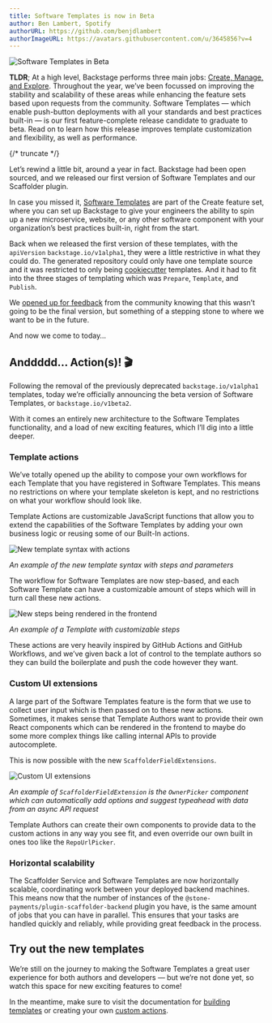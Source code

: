 ```yaml
---
title: Software Templates is now in Beta
author: Ben Lambert, Spotify
authorURL: https://github.com/benjdlambert
authorImageURL: https://avatars.githubusercontent.com/u/3645856?v=4
---
```


![Software Templates in Beta](assets/21-07-26/backstage-software-templates-beta.gif)

**TLDR**; At a high level, Backstage performs three main jobs: [Create, Manage, and Explore](https://backstage.io/blog/2021/05/20/adopting-backstage#three-jobs-create-manage-explore). Throughout the year, we’ve been focussed on improving the stability and scalability of these areas while enhancing the feature sets based upon requests from the community. Software Templates — which enable push-button deployments with all your standards and best practices built-in — is our first feature-complete release candidate to graduate to beta. Read on to learn how this release improves template customization and flexibility, as well as performance.

{/* truncate */}

Let’s rewind a little bit, around a year in fact. Backstage had been open sourced, and we released our first version of Software Templates and our Scaffolder plugin.

In case you missed it, [Software Templates](https://backstage.io/blog/2020/08/05/announcing-backstage-software-templates) are part of the Create feature set, where you can set up Backstage to give your engineers the ability to spin up a new microservice, website, or any other software component with your organization’s best practices built-in, right from the start.

Back when we released the first version of these templates, with the `apiVersion` `backstage.io/v1alpha1`, they were a little restrictive in what they could do. The generated repository could only have one template source and it was restricted to only being [cookiecutter](https://github.com/cookiecutter/cookiecutter) templates. And it had to fit into the three stages of templating which was `Prepare`, `Template`, and `Publish`.

We [opened up for feedback](https://github.com/backstage/backstage/issues/2771) from the community knowing that this wasn’t going to be the final version, but something of a stepping stone to where we want to be in the future.

And now we come to today…

## Anddddd… Action(s)! 🎬

Following the removal of the previously deprecated `backstage.io/v1alpha1` templates, today we’re officially announcing the beta version of Software Templates, or `backstage.io/v1beta2`.

With it comes an entirely new architecture to the Software Templates functionality, and a load of new exciting features, which I’ll dig into a little deeper.

### Template actions

We’ve totally opened up the ability to compose your own workflows for each Template that you have registered in Software Templates. This means no restrictions on where your template skeleton is kept, and no restrictions on what your workflow should look like.

Template Actions are customizable JavaScript functions that allow you to extend the capabilities of the Software Templates by adding your own business logic or reusing some of our Built-In actions.

![New template syntax with actions](assets/21-07-26/example-template-code.png)

_An example of the new template syntax with steps and parameters_

The workflow for Software Templates are now step-based, and each Software Template can have a customizable amount of steps which will in turn call these new actions.

![New steps being rendered in the frontend](assets/21-07-26/steps-running.gif)

_An example of a Template with customizable steps_

These actions are very heavily inspired by GitHub Actions and GitHub Workflows, and we’ve given back a lot of control to the template authors so they can build the boilerplate and push the code however they want.

### Custom UI extensions

A large part of the Software Templates feature is the form that we use to collect user input which is then passed on to these new actions. Sometimes, it makes sense that Template Authors want to provide their own React components which can be rendered in the frontend to maybe do some more complex things like calling internal APIs to provide autocomplete.

This is now possible with the new `ScaffolderFieldExtensions`.

![Custom UI extensions](assets/21-07-26/custom-components.gif)

_An example of `ScaffolderFieldExtension` is the `OwnerPicker` component which can automatically add options and suggest typeahead with data from an async API request_

Template Authors can create their own components to provide data to the custom actions in any way you see fit, and even override our own built in ones too like the `RepoUrlPicker`.

### Horizontal scalability

The Scaffolder Service and Software Templates are now horizontally scalable, coordinating work between your deployed backend machines. This means now that the number of instances of the `@stone-payments/plugin-scaffolder-backend` plugin you have, is the same amount of jobs that you can have in parallel. This ensures that your tasks are handled quickly and reliably, while providing great feedback in the process.

## Try out the new templates

We’re still on the journey to making the Software Templates a great user experience for both authors and developers — but we’re not done yet, so watch this space for new exciting features to come!

In the meantime, make sure to visit the documentation for [building templates](https://backstage.io/docs/features/software-templates/adding-templates) or creating your own [custom actions](https://backstage.io/docs/features/software-templates/writing-custom-actions).
